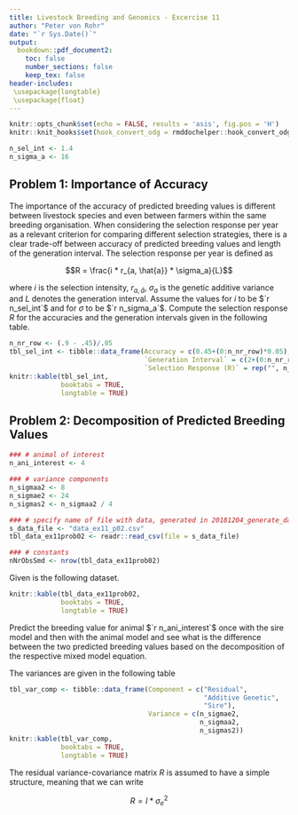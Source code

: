 ```yaml
---
title: Livestock Breeding and Genomics - Excercise 11
author: "Peter von Rohr"
date: "`r Sys.Date()`"
output:
  bookdown::pdf_document2:
    toc: false
    number_sections: false
    keep_tex: false
header-includes:
 \usepackage{longtable}
 \usepackage{float}
---
```


```r
knitr::opts_chunk$set(echo = FALSE, results = 'asis', fig.pos = 'H')
knitr::knit_hooks$set(hook_convert_odg = rmddochelper::hook_convert_odg)
```


```r
n_sel_int <- 1.4
n_sigma_a <- 16
```

## Problem 1: Importance of Accuracy
The importance of the accuracy of predicted breeding values is different between livestock species and even between farmers within the same breeding organisation. When considering the selection response per year as a relevant criterion for comparing different selection strategies, there is a clear trade-off between accuracy of predicted breeding values and length of the generation interval. The selection response per year is defined as 

$$R = \frac{i * r_{a, \hat{a}} * \sigma_a}{L}$$

where $i$ is the selection intensity, $r_{a, \hat{a}}$, $\sigma_a$ is the genetic additive variance and $L$ denotes the generation interval. Assume the values for $i$ to be $`r n_sel_int`$ and for $\sigma$ to be $`r n_sigma_a`$. Compute the selection response $R$ for the accuracies and the generation intervals given in the following table.

```r
n_nr_row <- (.9 - .45)/.05
tbl_sel_int <- tibble::data_frame(Accuracy = c(0.45+(0:n_nr_row)*0.05),
                                  `Generation Interval` = c(2+(0:n_nr_row)*.5),
                                  `Selection Response (R)` = rep("", n_nr_row+1))
knitr::kable(tbl_sel_int,
             booktabs = TRUE, 
             longtable = TRUE)
```


## Problem 2: Decomposition of Predicted Breeding Values
```r
### # animal of interest
n_ani_interest <- 4

### # variance components
n_sigmaa2 <- 8
n_sigmae2 <- 24
n_sigmas2 <- n_sigmaa2 / 4

### # specify name of file with data, generated in 20181204_generate_data_ex11_p02
s_data_file <- "data_ex11_p02.csv"
tbl_data_ex11prob02 <- readr::read_csv(file = s_data_file)

### # constants
nNrObsSmd <- nrow(tbl_data_ex11prob02)
```

Given is the following dataset. 

```r
knitr::kable(tbl_data_ex11prob02,
             booktabs = TRUE,
             longtable = TRUE)
```

Predict the breeding value for animal $`r n_ani_interest`$ once with the sire model and then with the animal model and see what is the difference between the two predicted breeding values based on the decomposition of the respective mixed model equation. 

\pagebreak

The variances are given in the following table

```r
tbl_var_comp <- tibble::data_frame(Component = c("Residual",
                                                 "Additive Genetic",
                                                 "Sire"),
                                   Variance = c(n_sigmae2,
                                                n_sigmaa2,
                                                n_sigmas2))
knitr::kable(tbl_var_comp,
             booktabs = TRUE,
             longtable = TRUE)
```

The residual variance-covariance matrix $R$ is assumed to have a simple structure, meaning that we can write

$$R = I * \sigma_e^2$$

